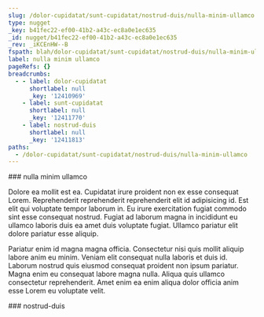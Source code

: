 ```yaml
---
slug: /dolor-cupidatat/sunt-cupidatat/nostrud-duis/nulla-minim-ullamco
type: nugget
_key: b41fec22-ef00-41b2-a43c-ec8a0e1ec635
_id: nugget/b41fec22-ef00-41b2-a43c-ec8a0e1ec635
_rev: _iKCEnHW--B
fspath: blah/dolor-cupidatat/sunt-cupidatat/nostrud-duis/nulla-minim-ullamco.md
label: nulla minim ullamco
pageRefs: {}
breadcrumbs:
  - - label: dolor-cupidatat
      shortlabel: null
      _key: '12410969'
    - label: sunt-cupidatat
      shortlabel: null
      _key: '12411770'
    - label: nostrud-duis
      shortlabel: null
      _key: '12411813'
paths:
  - /dolor-cupidatat/sunt-cupidatat/nostrud-duis/nulla-minim-ullamco
---
```


<NuggetArea>
<Nugget slug="/dolor-cupidatat/sunt-cupidatat/nostrud-duis/nulla-minim-ullamco" type="nugget" _key="b41fec22-ef00-41b2-a43c-ec8a0e1ec635" _id="nugget/b41fec22-ef00-41b2-a43c-ec8a0e1ec635" _rev="_iKCEnHW--B" fspath="blah/dolor-cupidatat/sunt-cupidatat/nostrud-duis/nulla-minim-ullamco.md" label="nulla minim ullamco" paths="/dolor-cupidatat/sunt-cupidatat/nostrud-duis/nulla-minim-ullamco">
<NuggetBody>
### nulla minim ullamco

Dolore ea mollit est ea. Cupidatat irure proident non ex esse consequat Lorem. Reprehenderit reprehenderit reprehenderit elit id adipisicing id. Est elit qui voluptate tempor laborum in. Eu irure exercitation fugiat commodo sint esse consequat nostrud. Fugiat ad laborum magna in incididunt eu ullamco laboris duis ea amet duis voluptate fugiat. Ullamco pariatur elit dolore pariatur esse aliquip.

Pariatur enim id magna magna officia. Consectetur nisi quis mollit aliquip labore anim eu minim. Veniam elit consequat nulla laboris et duis id. Laborum nostrud quis eiusmod consequat proident non ipsum pariatur. Magna enim eu consequat labore magna nulla. Aliqua quis ullamco consectetur reprehenderit. Amet enim ea enim aliqua dolor officia anim esse Lorem eu voluptate velit.

</NuggetBody>
<Breadcrumbs>
<Crumbs>
<Crumb _key="12410969" label="dolor-cupidatat" /><Crumb _key="12411770" label="sunt-cupidatat" /><Crumb _key="12411813" label="nostrud-duis" />
</Crumbs>
</Breadcrumbs>
</Nugget>

<NuggetsInbound>
</NuggetsInbound>
<NuggetsOutbound>
</NuggetsOutbound>
</NuggetArea>
<PassagesInbound>
<Passage direction="inbound" type="passage" _key="12411813" _id="passage/12411813" _rev="_iKCEnHW---" label="nostrud-duis" passage="nostrud-duis" fspath="blah/dolor-cupidatat/sunt-cupidatat/nostrud-duis" paths="/dolor-cupidatat/sunt-cupidatat/nostrud-duis" slug="/dolor-cupidatat/sunt-cupidatat/nostrud-duis">
<NuggetBody>
### nostrud-duis

</NuggetBody>
<Breadcrumbs>
<Crumbs>
<Crumb _key="12410969" label="dolor-cupidatat" /><Crumb _key="12411770" label="sunt-cupidatat" />
</Crumbs>
</Breadcrumbs>
</Passage>

</PassagesInbound>
<PassagesOutbound>
</PassagesOutbound>